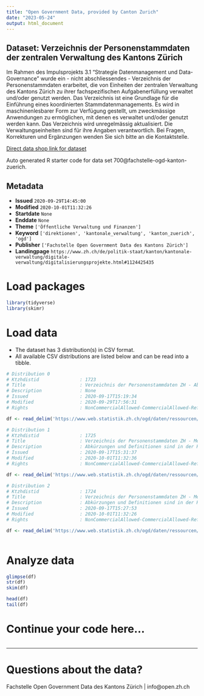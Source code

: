 ```yaml
---
title: "Open Government Data, provided by Canton Zurich"
date: "2023-05-24"
output: html_document
---
```


## Dataset: Verzeichnis der Personenstammdaten der zentralen Verwaltung des Kantons Zürich

Im Rahmen des Impulsprojekts 3.1 "Strategie Datenmanagement und Data-Governance" wurde ein - nicht abschliessendes - Verzeichnis der Personenstammdaten erarbeitet, die von Einheiten der zentralen Verwaltung des Kantons Zürich zu ihrer fachspezifischen Aufgabenerfüllung verwaltet und/oder genutzt werden. Das Verzeichnis ist eine Grundlage für die Einführung eines koordinierten Stammdatenmanagements. Es wird in maschinenlesbarer Form zur Verfügung gestellt, um zweckmässige Anwendungen zu ermöglichen, mit denen es verwaltet und/oder genutzt werden kann. Das Verzeichnis wird unregelmässig aktualisiert. Die Verwaltungseinheiten sind für ihre Angaben verantwortlich. Bei Fragen, Korrekturen und Ergänzungen wenden Sie sich bitte an die Kontaktstelle.

[Direct data shop link for dataset](https://www.zh.ch/de/politik-staat/opendata.html#/datasets/700@fachstelle-ogd-kanton-zuerich)

Auto generated R starter code for data set 700@fachstelle-ogd-kanton-zuerich.

## Metadata

- **Issued** `2020-09-29T14:45:00`
- **Modified** `2020-10-01T11:32:26`
- **Startdate** `None`
- **Enddate** `None`
- **Theme** `['Öffentliche Verwaltung und Finanzen']`
- **Keyword** `['direktionen', 'kantonale_verwaltung', 'kanton_zuerich', 'ogd']`
- **Publisher** `['Fachstelle Open Government Data des Kantons Zürich']`
- **Landingpage** `https://www.zh.ch/de/politik-staat/kanton/kantonale-verwaltung/digitale-verwaltung/digitalisierungsprojekte.html#1124425435`


# Load packages

```r

library(tidyverse)
library(skimr)

```

# Load data

-   The dataset has 3 distribution(s) in CSV format.
-   All available CSV distributions are listed below and can be read into a tibble.

```r

# Distribution 0
# Ktzhdistid               : 1723
# Title                    : Verzeichnis der Personenstammdaten ZH - Abkürzungen und Definitionen
# Description              : None
# Issued                   : 2020-09-17T15:19:34
# Modified                 : 2020-09-29T17:56:31
# Rights                   : NonCommercialAllowed-CommercialAllowed-ReferenceRequired

df <- read_delim('https://www.web.statistik.zh.ch/ogd/daten/ressourcen/KTZH_00000700_00001723.csv')

# Distribution 1
# Ktzhdistid               : 1725
# Title                    : Verzeichnis der Personenstammdaten ZH - Merkmale zu Verwaltungseinheiten
# Description              : Abkürzungen und Definitionen sind in der Ressource "Verzeichnis der Personenstammdaten ZH - Abkürzungen und Definitionen" erklärt.
# Issued                   : 2020-09-17T15:31:37
# Modified                 : 2020-10-01T11:32:36
# Rights                   : NonCommercialAllowed-CommercialAllowed-ReferenceRequired

df <- read_delim('https://www.web.statistik.zh.ch/ogd/daten/ressourcen/KTZH_00000700_00001725.csv')

# Distribution 2
# Ktzhdistid               : 1724
# Title                    : Verzeichnis der Personenstammdaten ZH - Merkmale zu Registern und Systemen
# Description              : Abkürzungen und Definitionen sind in der Ressource "Verzeichnis der Personenstammdaten ZH - Abkürzungen und Definitionen" erklärt.
# Issued                   : 2020-09-17T15:27:53
# Modified                 : 2020-10-01T11:32:26
# Rights                   : NonCommercialAllowed-CommercialAllowed-ReferenceRequired

df <- read_delim('https://www.web.statistik.zh.ch/ogd/daten/ressourcen/KTZH_00000700_00001724.csv')



```

# Analyze data

```r

glimpse(df)
str(df)
skim(df)

head(df)
tail(df)

```

# Continue your code here...

```r

```

------------------------------------------------------------------------

# Questions about the data?

Fachstelle Open Government Data des Kantons Zürich | info@open.zh.ch
